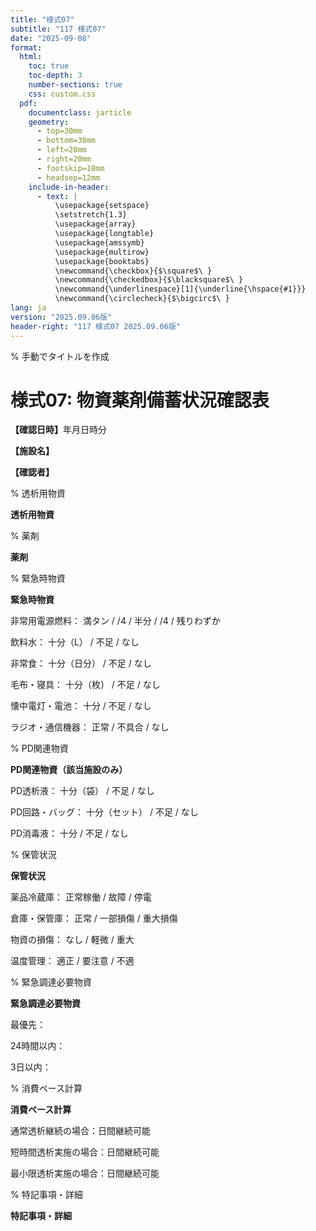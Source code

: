 ```yaml
---
title: "様式07"
subtitle: "117 様式07"
date: "2025-09-08"
format: 
  html:
    toc: true
    toc-depth: 3
    number-sections: true
    css: custom.css
  pdf:
    documentclass: jarticle
    geometry: 
      - top=30mm
      - bottom=30mm  
      - left=20mm
      - right=20mm
      - footskip=18mm
      - headsep=12mm
    include-in-header:
      - text: |
          \usepackage{setspace}
          \setstretch{1.3}
          \usepackage{array}
          \usepackage{longtable}
          \usepackage{amssymb}
          \usepackage{multirow}
          \usepackage{booktabs}
          \newcommand{\checkbox}{$\square$\ }
          \newcommand{\checkedbox}{$\blacksquare$\ }
          \newcommand{\underlinespace}[1]{\underline{\hspace{#1}}}
          \newcommand{\circlecheck}{$\bigcirc$\ }
lang: ja
version: "2025.09.06版"
header-right: "117 様式07 2025.09.06版"
---
```


% 手動でタイトルを作成

# 様式07: 物資薬剤備蓄状況確認表



**【確認日時】**\underlinespace{2cm}年\underlinespace{1cm}月\underlinespace{1cm}日\underlinespace{1cm}時\underlinespace{1cm}分



**【施設名】** \underlinespace{10cm}



**【確認者】** \underlinespace{10cm}



% 透析用物資

**\large 透析用物資**




\begin{longtable}{|p{3.5cm}|p{2.5cm}|p{2.5cm}|p{2.5cm}|p{2.5cm}|}
\hline
**品目** & **現在庫数** & **通常消費/日** & **使用可能日数** & **備考** \\
\hline
\endfirsthead

\hline
**品目** & **現在庫数** & **通常消費/日** & **使用可能日数** & **備考** \\
\hline
\endhead

透析液（HD用） &  &  &  &  \\
\hline
透析液（HDF用） &  &  &  &  \\
\hline
ダイアライザー &  &  &  &  \\
\hline
回路セット &  &  &  &  \\
\hline
穿刺針 &  &  &  &  \\
\hline
点滴セット &  &  &  &  \\
\hline
シリンジ &  &  &  &  \\
\hline
消毒液 &  &  &  &  \\
\hline
ガーゼ・綿球 &  &  &  &  \\
\hline
テープ類 &  &  &  &  \\
\hline
\end{longtable}



% 薬剤

**\large 薬剤**




\begin{longtable}{|p{3.5cm}|p{2.5cm}|p{2.5cm}|p{2.5cm}|p{2.5cm}|}
\hline
**薬剤名** & **現在庫数** & **通常消費/日** & **使用可能日数** & **備考** \\
\hline
\endfirsthead

\hline
**薬剤名** & **現在庫数** & **通常消費/日** & **使用可能日数** & **備考** \\
\hline
\endhead

ヘパリン &  &  &  &  \\
\hline
エポエチン &  &  &  &  \\
\hline
炭酸水素ナトリウム &  &  &  &  \\
\hline
塩化カルシウム &  &  &  &  \\
\hline
生理食塩水 &  &  &  &  \\
\hline
ブドウ糖液 &  &  &  &  \\
\hline
昇圧剤 &  &  &  &  \\
\hline
降圧剤 &  &  &  &  \\
\hline
緊急薬品セット &  &  &  &  \\
\hline
\end{longtable}



% 緊急時物資

**\large 緊急時物資**




\checkbox 非常用電源燃料：     \checkbox 満タン      /      \checkbox 3/4      /      \checkbox 半分      /      \checkbox 1/4      /      \checkbox 残りわずか



\checkbox 飲料水：     \checkbox 十分（\underlinespace{2cm}L）      /      \checkbox 不足      /      \checkbox なし



\checkbox 非常食：     \checkbox 十分（\underlinespace{2cm}日分）      /      \checkbox 不足      /      \checkbox なし



\checkbox 毛布・寝具：     \checkbox 十分（\underlinespace{2cm}枚）      /      \checkbox 不足      /      \checkbox なし



\checkbox 懐中電灯・電池：     \checkbox 十分      /      \checkbox 不足      /      \checkbox なし



\checkbox ラジオ・通信機器：     \checkbox 正常      /      \checkbox 不具合      /      \checkbox なし



% PD関連物資

**\large PD関連物資（該当施設のみ）**




\checkbox PD透析液：     \checkbox 十分（\underlinespace{2cm}袋）      /      \checkbox 不足      /      \checkbox なし



\checkbox PD回路・バッグ：     \checkbox 十分（\underlinespace{2cm}セット）      /      \checkbox 不足      /      \checkbox なし



\checkbox PD消毒液：     \checkbox 十分      /      \checkbox 不足      /      \checkbox なし



% 保管状況

**\large 保管状況**




\checkbox 薬品冷蔵庫：     \checkbox 正常稼働      /      \checkbox 故障      /      \checkbox 停電



\checkbox 倉庫・保管庫：     \checkbox 正常      /      \checkbox 一部損傷      /      \checkbox 重大損傷



\checkbox 物資の損傷：     \checkbox なし      /      \checkbox 軽微      /      \checkbox 重大



\checkbox 温度管理：     \checkbox 適正      /      \checkbox 要注意      /      \checkbox 不適



% 緊急調達必要物資

**\large 緊急調達必要物資**




\checkbox 最優先：\underlinespace{10cm}



\checkbox 24時間以内：\underlinespace{10cm}



\checkbox 3日以内：\underlinespace{10cm}



% 消費ペース計算

**\large 消費ペース計算**




\checkbox 通常透析継続の場合：\underlinespace{2cm}日間継続可能



\checkbox 短時間透析実施の場合：\underlinespace{2cm}日間継続可能



\checkbox 最小限透析実施の場合：\underlinespace{2cm}日間継続可能



% 特記事項・詳細

**\large 特記事項・詳細**




\underlinespace{13cm}



\underlinespace{13cm}



\underlinespace{13cm}



\underlinespace{13cm}



\underlinespace{13cm}